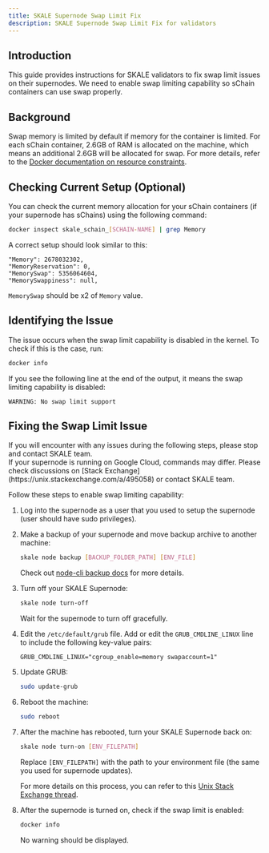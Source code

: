 ```yaml
---
title: SKALE Supernode Swap Limit Fix
description: SKALE Supernode Swap Limit Fix for validators
---
```




## Introduction

This guide provides instructions for SKALE validators to fix swap limit issues on their supernodes. We need to enable swap limiting capability so sChain containers can use swap properly.

## Background

Swap memory is limited by default if memory for the container is limited. For each sChain container, 2.6GB of RAM is allocated on the machine, which means an additional 2.6GB will be allocated for swap.
For more details, refer to the [Docker documentation on resource constraints](https://docs.docker.com/config/containers/resource_constraints/#--memory-swap-details).

## Checking Current Setup (Optional)

You can check the current memory allocation for your sChain containers (if your supernode has sChains) using the following command:

```bash
docker inspect skale_schain_[SCHAIN-NAME] | grep Memory
```

A correct setup should look similar to this:

```
"Memory": 2678032302,
"MemoryReservation": 0,
"MemorySwap": 5356064604,
"MemorySwappiness": null,
```

`MemorySwap` should be x2 of `Memory` value.

## Identifying the Issue

The issue occurs when the swap limit capability is disabled in the kernel. To check if this is the case, run:

```bash
docker info
```

If you see the following line at the end of the output, it means the swap limiting capability is disabled:

```
WARNING: No swap limit support
```

## Fixing the Swap Limit Issue

<Aside>
If you will encounter with any issues during the following steps, please stop and contact SKALE team.
</Aside>

<Aside type="caution" title="Warning">
If your supernode is running on Google Cloud, commands may differ. Please check discussions on [Stack Exchange](https://unix.stackexchange.com/a/495058) or contact SKALE team.
</Aside>

Follow these steps to enable swap limiting capability:

<Steps>

1. Log into the supernode as a user that you used to setup the supernode (user should have sudo privileges).

2. Make a backup of your supernode and move backup archive to another machine:

   ```bash
   skale node backup [BACKUP_FOLDER_PATH] [ENV_FILE]
   ```

   Check out [node-cli backup docs](https://github.com/skalenetwork/node-cli?tab=readme-ov-file#node-backup) for more details.

3. Turn off your SKALE Supernode:

   ```bash
   skale node turn-off
   ```

   Wait for the supernode to turn off gracefully.

4. Edit the `/etc/default/grub` file. Add or edit the `GRUB_CMDLINE_LINUX` line to include the following key-value pairs:

   ```
   GRUB_CMDLINE_LINUX="cgroup_enable=memory swapaccount=1"
   ```

5. Update GRUB:

   ```bash
   sudo update-grub
   ```

6. Reboot the machine:

   ```bash
   sudo reboot
   ```

7. After the machine has rebooted, turn your SKALE Supernode back on:

   ```bash
   skale node turn-on [ENV_FILEPATH]
   ```

   Replace `[ENV_FILEPATH]` with the path to your environment file (the same you used for supernode updates).

   For more details on this process, you can refer to this [Unix Stack Exchange thread](https://unix.stackexchange.com/questions/342735/docker-warning-no-swap-limit-support).

8. After the supernode is turned on, check if the swap limit is enabled:

   ```bash
   docker info
   ```

   No warning should be displayed.

</Steps>
